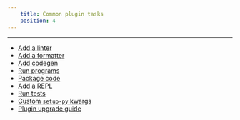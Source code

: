 ```yaml
---
    title: Common plugin tasks
    position: 4
---
```


---

- [Add a linter](./add-a-linter.mdx)
- [Add a formatter](./add-a-formatter.mdx)
- [Add codegen](./add-codegen.mdx)
- [Run programs](./run-programs.mdx)
- [Package code](./package-code.mdx)
- [Add a REPL](./add-a-repl.mdx)
- [Run tests](./run-tests.mdx)
- [Custom `setup-py` kwargs](./custom-`setup-py()`-kwargs.mdx)
- [Plugin upgrade guide](./plugin-upgrade-guide.mdx)




